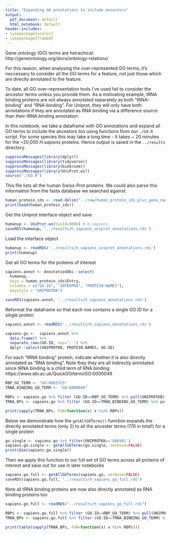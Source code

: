 ```yaml
---
title: "Expanding GO annotations to include ancestors"
output:
  pdf_document: default
  html_notebook: default
header-includes:
- \usepackage{xcolor}
- \usepackage{framed}
---
```


\colorlet{shadecolor}{lightgray!10} 

Gene ontology (GO) terms are heirachical: http://geneontology.org/docs/ontology-relations/

For this reason, when analysing the over-represented GO terms, it's neccessary to consider all the GO terms for a feature, not just those which are directly annotated to the feature.

To date, all GO over-representation tools I've used fail to consider the ancestor terms unless you provide them. As a motivating example, tRNA binding proteins are not always annotated separately as both "tRNA-binding" and "RNA-binding". For Uniprot, they will only have both annotations if they are annotated as RNA binding via a difference source than their tRNA binding annotation. 

In this notebook, we take a dataframe with GO annotations and expand all GO terms to include the ancestors too using functions from our `./GO.R` script. For some species this may take a long time - It takes ~ 20 minutes for the ~20,000 _H.sapiens_ proteins. Hence output is saved in the `../results` directory. 
```r
suppressMessages(library(dplyr))
suppressMessages(library(tidyverse))
suppressMessages(library(biobroom))
suppressMessages(library(UniProt.ws))
source("./GO.R")
```


\colorlet{shadecolor}{yellow!10} 
\begin{shaded}
4.1 Question: What does the source function do? Why would we want to keep this code separate from the notebook.
\end{shaded}
\colorlet{shadecolor}{lightgray!10} 


This file lists all the human Swiss-Prot proteins. We could also parse this information from the fasta database we searched against.
```r
human_protein_ids <- read.delim("../raw/human_protein_ids_plus_gene_names.tsv")
print(head(human_protein_ids))
```

Get the Uniprot interface object and save
```r
humanup <- UniProt.ws(taxId=9606) # H.sapiens
saveRDS(humanup, '../results/h_sapiens_uniprot_annotations.rds')
```

Load the interface object
```r
humanup <- readRDS('../results/h_sapiens_uniprot_annotations.rds')
print(humanup)
```

Get all GO terms for the proteins of interest
```r
sapiens.annot <- AnnotationDbi::select(
  humanup,
  keys = human_protein_ids$Entry, 
  columns = c("GO-ID", "INTERPRO", "PROTEIN-NAMES"),
  keystyle = "UNIPROTKB")

saveRDS(sapiens.annot, '../results/h_sapiens_annotations.rds')

```


Reformat the dataframe so that each row contains a single GO ID for a single protein
```r
sapiens.annot <- readRDS('../results/h_sapiens_annotations.rds')

sapiens.go <-  sapiens.annot %>%
  data.frame() %>%
  separate_rows(GO.ID, sep="; ") %>%
  dplyr::select(UNIPROTKB, PROTEIN.NAMES, GO.ID)
```


For each "tRNA binding" protein, indicate whether it is also directly annotated as "RNA binding". Note they they are all indirectly annotated since tRNA binding is a child term of RNA binding: https://www.ebi.ac.uk/QuickGO/term/GO:0000049


```r
RBP_GO_TERM <- "GO:0003723" 
TRNA_BINDING_GO_TERM <- "GO:0000049"

RBPs <- sapiens.go %>% filter (GO.ID==RBP_GO_TERM) %>% pull(UNIPROTKB)
TRNA_BPs <- sapiens.go %>% filter (GO.ID==TRNA_BINDING_GO_TERM) %>% pull(UNIPROTKB)

print(sapply(TRNA_BPs, FUN=function(x) x %in% RBPs))
```

\colorlet{shadecolor}{yellow!10} 
\begin{shaded}
4.2 Question: Why wouldn't every protein/gene be directly annotated with all terms up the hierarchy? 
\end{shaded}

\colorlet{shadecolor}{lightgray!10} 

Below we demonstrate how the `getAllGOTerms()` function expands the directly annotated terms (only 2) to all the ancester terms (176 in total!) for a single protein
```r
go.single <- sapiens.go %>% filter(UNIPROTKB=='Q86V81')
sapiens.go.single <- getAllGOTerms(go.single, verbose=FALSE)
print(dim(sapiens.go.single))
```

Then we apply this function to our full set of GO terms across all proteins of interest and save out for use in later notebooks
```r
sapiens.go.full <- getAllGOTerms(sapiens.go, verbose=FALSE)
saveRDS(sapiens.go.full, "../results/h_sapiens_go_full.rds")
```


Note all tRNA binding proteins are now also directly annotated as RNA binding proteins too
```r
sapiens.go.full <- readRDS("../results/h_sapiens_go_full.rds")

RBPs <- sapiens.go.full %>% filter (GO.ID==RBP_GO_TERM) %>% pull(UNIPROTKB)
TRNA_BPs <- sapiens.go.full %>% filter (GO.ID==TRNA_BINDING_GO_TERM) %>% pull(UNIPROTKB)

print(table(sapply(TRNA_BPs, FUN=function(x) x %in% RBPs)))
```
